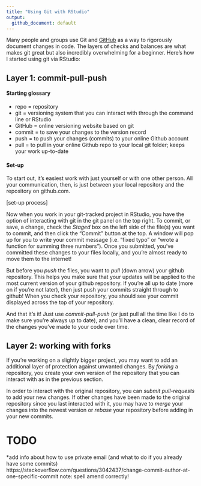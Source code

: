 ```yaml
---
title: "Using Git with RStudio"
output:
  github_document: default
---
```


Many people and groups use Git and [GitHub](https://github.com/) as a way to rigorously document changes in code. The layers of checks and balances are what makes git great but also incredibly overwhelming for a beginner. Here's how I started using git via RStudio:

## Layer 1: commit-pull-push

#### Starting glossary
* repo = repository
* git = versioning system that you can interact with through the command line or RStudio
* GitHub = online versioning website based on git
* commit = to save your changes to the version record
* push = to push your changes (commits) to your online Github account
* pull = to pull in your online Github repo to your local git folder; keeps your work up-to-date

#### Set-up
To start out, it's easiest work with just yourself or with one other person.  All your communication, then, is just between your local repository and the repository on github.com.  

[set-up process]

Now when you work in your git-tracked project in RStudio, you have the option of interacting with git in the git panel on the top right.  To commit, or save, a change, check the *Staged* box on the left side of the file(s) you want to commit, and then click the "Commit" button at the top. A window will pop up for you to write your commit message (i.e. "fixed typo" or "wrote a function for summing three numbers").  Once you submitted, you've committed these changes to your files locally, and you're almost ready to move them to the internet!

But before you *push* the files, you want to *pull* (down arrow) your github repository.  This helps you make sure that your updates will be applied to the most current version of your github repository.  If you're all up to date (more on if you're not later), then just push your commits straight through to github!  When you check your repository, you should see your commit displayed across the top of your repository. 

And that it's it!  Just use *commit-pull-push* (or just pull all the time like I do to make sure you're always up to date), and you'll have a clean, clear record of the changes you've made to your code over time.

## Layer 2: working with forks
If you're working on a slightly bigger project, you may want to add an additional layer of protection against unwanted changes.  By *forking* a repository, you create your own version of the repository that you can interact with as in the previous section.	

In order to interact with the original repository, you can *submit pull-requests* to add your new changes.  If other changes have been made to the original repository since you last interacted with it, you may have to *merge* your changes into the newest version or *rebase* your repository before adding in your new commits.



# TODO
*add info about how to use private email (and what to do if you already have some commits) https://stackoverflow.com/questions/3042437/change-commit-author-at-one-specific-commit note: spell amend correctly!




